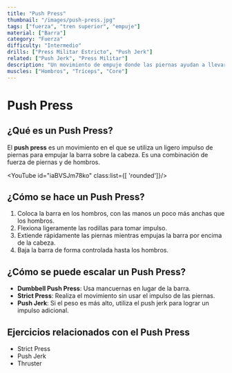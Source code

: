 ```yaml
---
title: "Push Press"
thumbnail: "/images/push-press.jpg"
tags: ["fuerza", "tren superior", "empuje"]
material: ["Barra"]
category: "Fuerza"
difficulty: "Intermedio"
drills: ["Press Militar Estricto", "Push Jerk"]
related: ["Push Jerk", "Press Militar"]
description: "Un movimiento de empuje donde las piernas ayudan a llevar la barra sobre la cabeza, concentrándose en hombros y tríceps."
muscles: ["Hombros", "Tríceps", "Core"]
---
```


# Push Press

## ¿Qué es un Push Press?
El **push press** es un movimiento en el que se utiliza un ligero impulso de piernas para empujar la barra sobre la cabeza. Es una combinación de fuerza de piernas y de hombros.

<YouTube id="iaBVSJm78ko" class:list={[ 'rounded']}/>

## ¿Cómo se hace un Push Press?
1. Coloca la barra en los hombros, con las manos un poco más anchas que los hombros.
2. Flexiona ligeramente las rodillas para tomar impulso.
3. Extiende rápidamente las piernas mientras empujas la barra por encima de la cabeza.
4. Baja la barra de forma controlada hasta los hombros.


## ¿Cómo se puede escalar un Push Press?
- **Dumbbell Push Press**: Usa mancuernas en lugar de la barra.
- **Strict Press**: Realiza el movimiento sin usar el impulso de las piernas.
- **Push Jerk**: Si el peso es más alto, utiliza el push jerk para lograr un impulso adicional.

## Ejercicios relacionados con el Push Press
- Strict Press
- Push Jerk
- Thruster